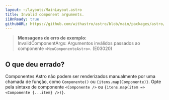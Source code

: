 ```yaml
---
layout: ~/layouts/MainLayout.astro
title: Invalid component arguments.
i18nReady: true
githubURL: https://github.com/withastro/astro/blob/main/packages/astro/src/core/errors/errors-data.ts
---
```


> **Mensagens de erro de exemplo:**<br/>
InvalidComponentArgs: Argumentos inválidos passados ao componente `<MeuComponenteAstro>`. (E03020)

## O que deu errado?

Componentes Astro não podem ser renderizados manualmente por uma chamada de função, como `Componente()` ou `{itens.map(Componente)}`. Opte pela sintaxe de componente `<Componente />` ou `{itens.map(item => <Componente {...item} />)}`.


